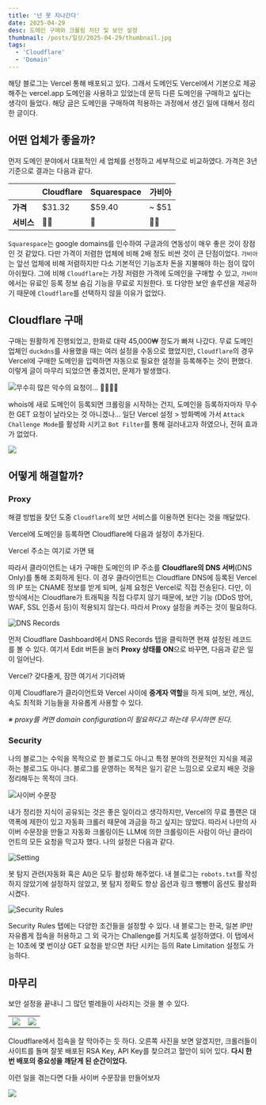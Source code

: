 ```yaml
---
title: '넌 못 지나간다'
date: 2025-04-29
desc: 도메인 구매와 크롤링 차단 및 보안 설정
thumbnail: /posts/일상/2025-04-29/thumbnail.jpg
tags:
  - 'Cloudflare'
  - 'Domain'
---
```


해당 블로그는 Vercel 통해 배포되고 있다. 그래서 도메인도 Vercel에서 기본으로 제공해주는 vercel.app 도메인을 사용하고 있었는데 문득 다른 도메인을 구매하고 싶다는 생각이 들었다. 해당 글은 도메인을 구매하여 적용하는 과정에서 생긴 일에 대해서 정리한 글이다.


## 어떤 업체가 좋을까?

먼저 도메인 분야에서 대표적인 세 업체를 선정하고 세부적으로 비교하였다. 가격은 3년 기준으로 결과는 다음과 같다.

| | Cloudflare | Squarespace | 가비아 |
| - | - | - | - |
| **가격** | $31.32 | $59.40 | ~ $51 |
| **서비스** | 👍🏻 | 🤔 | 👎🏻 |

`Squarespace`는 google domains를 인수하여 구글과의 연동성이 매우 좋은 것이 장점인 것 같았다. 다만 가격이 저렴한 업체에 비해 2배 정도 비싼 것이 큰 단점이었다. `가비아`는 앞선 업체에 비해 저렴하지만 다소 기본적인 기능조차 돈을 지불해야 하는 점이 많이 아쉬웠다. 그에 비해 `Cloudflare`는 가장 저렴한 가격에 도메인을 구매할 수 있고, `가비아`에서는 유료인 등록 정보 숨김 기능을 무료로 지원한다. 또 다양한 보안 솔루션을 제공하기 때문에 `Cloudflare`를 선택하지 않을 이유가 없었다.


## Cloudflare 구매

구매는 원활하게 진행되었고, 한화로 대략 45,000₩ 정도가 빠져 나갔다. 무료 도메인 업체인 `duckdns`를 사용했을 때는 여러 설정을 수동으로 했었지만, `Cloudflare`의 경우 Vercel에 구매한 도메인을 입력하면 자동으로 필요한 설정을 등록해주는 것이 편했다. 이렇게 글이 마무리 되었으면 좋겠지만, 문제가 발생했다.

![무수히 많은 악수의 요청이... 🫱🏻‍🫲🏽](/posts/일상/2025-04-29/1.png)

whois에 새로 도메인이 등록되면 크롤링을 시작하는 건지, 도메인을 등록하자마자 무수한 GET 요청이 날라오는 것 아니겠나... 일단 Vercel 설정 > 방화벽에 가서 `Attack Challenge Mode`를 활성화 시키고 `Bot Filter`를 통해 걸러내고자 하였으나, 전혀 효과가 없었다.

![](/posts/일상/2025-04-29/2.webp)<br/>

## 어떻게 해결할까?

### Proxy

해결 방법을 찾던 도중 `Cloudflare`의 보안 서비스를 이용하면 된다는 것을 깨달았다. 

Vercel에 도메인을 등록하면 Cloudflare에 다음과 설정이 추가된다.

<Quotation className ="text-xl">Vercel 주소는 여기로 가면 돼</Quotation>

따라서 클라이언트는 내가 구매한 도메인의 IP 주소를 **Cloudflare의 DNS 서버**(DNS Only)를 통해 조회하게 된다. 이 경우 클라이언트는 Cloudflare DNS에 등록된 Vercel의 IP 또는 CNAME 정보를 받게 되며, 실제 요청은 Vercel로 직접 전송된다. 다만, 이 방식에서는 Cloudflare가 트래픽을 직접 다루지 않기 때문에, 보안 기능 (DDoS 방어, WAF, SSL 인증서 등)이 적용되지 않는다. 따라서 Proxy 설정을 켜주는 것이 필요하다.

![DNS Records](/posts/일상/2025-04-29/3.png)

먼저 Cloudflare Dashboard에서 DNS Records 탭을 클릭하면 현재 설정된 레코드를 볼 수 있다. 여기서 Edit 버튼을 눌러 **Proxy 상태를 ON**으로 바꾸면, 다음과 같은 일이 일어난다.

<Quotation className="text-xl">Vercel? 갖다줄게, 잠깐 여기서 기다려봐</Quotation>

이제 Cloudflare가 클라이언트와 Vercel 사이에 **중계자 역할**을 하게 되며, 보안, 캐싱, 속도 최적화 기능들을 자유롭게 사용할 수 있다.

_※ proxy를 켜면 domain configuration이 필요하다고 하는데 무시하면 된다._


### Security

나의 블로그는 수익을 목적으로 한 블로그도 아니고 특정 분야의 전문적인 지식을 제공하는 블로그도 아니다. 블로그를 운영하는 목적은 일기 같은 느낌으로 오로지 배운 것을 정리해두는 목적이 크다. 

![사이버 수문장](/posts/일상/2025-04-29/thumbnail.jpg)

내가 정리한 지식이 공유되는 것은 좋은 일이라고 생각하지만, Vercel의 무료 플랜은 대역폭에 제한이 있고 자동화 크롤러 때문에 과금을 하고 싶지는 않았다. 따라서 나만의 사이버 수문장을 만들고 자동화 크롤링이든 LLM에 의한 크롤링이든 사람이 아닌 클라이언트의 모든 요청을 막고자 했다. 나의 설정은 다음과 같다.

![Setting](/posts/일상/2025-04-29/4.png)

봇 탐지 관련(자동화 혹은 AI)은 모두 활성화 해주었다. 내 블로그는 `robots.txt`를 작성하지 않았기에 설정하지 않았고, 봇 탐지 정확도 향상 옵션과 링크 뺑뺑이 옵션도 활성화 시켰다.

![Security Rules](/posts/일상/2025-04-29/5.png)

Security Rules 탭에는 다양한 조건들을 설정할 수 있다. 내 블로그는 한국, 일본 IP만 자유롭게 접속을 허용하고 그 외 국가는 Challenge를 거치도록 설정하였다. 이 탭에서는 10초에 몇 번이상 GET 요청을 받으면 차단 시키는 등의 Rate Limitation 설정도 가능하다.

## 마무리

보안 설정을 끝내니 그 많던 벌레들이 사라지는 것을 볼 수 있다.

| | |
| - | - |
| ![](/posts/일상/2025-04-29/6.png) | ![](/posts/일상/2025-04-29/7.png) |

Cloudflare에서 접속을 잘 막아주는 듯 하다. 오른쪽 사진을 보면 알겠지만, 크롤러들이 사이트를 돌며 잘못 배포된 RSA Key, API Key를 찾으려고 혈안이 되어 있다. **다시 한 번 배포의 중요성을 깨닫게 된 순간이었다.**

<Quotation className="text-xl">이런 일을 겪는다면 다들 사이버 수문장을 만들어보자</Quotation>

![](/posts/일상/2025-04-29/8.webp)